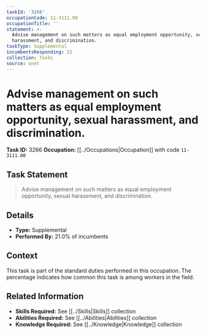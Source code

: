 ```yaml
---
taskId: '3266'
occupationCode: 11-3111.00
occupationTitle: ''
statement: >-
  Advise management on such matters as equal employment opportunity, sexual
  harassment, and discrimination.
taskType: Supplemental
incumbentsResponding: 21
collection: Tasks
source: onet
---
```

# Advise management on such matters as equal employment opportunity, sexual harassment, and discrimination.

**Task ID:** 3266
**Occupation:** [[../Occupations|Occupation]] with code `11-3111.00`

## Task Statement

> Advise management on such matters as equal employment opportunity, sexual harassment, and discrimination.

## Details

- **Type:** Supplemental
- **Performed By:** 21.0% of incumbents

## Context

This task is part of the standard duties performed in this occupation. The percentage indicates how common this task is among workers in the field.

## Related Information

- **Skills Required:** See [[../Skills|Skills]] collection
- **Abilities Required:** See [[../Abilities|Abilities]] collection
- **Knowledge Required:** See [[../Knowledge|Knowledge]] collection
